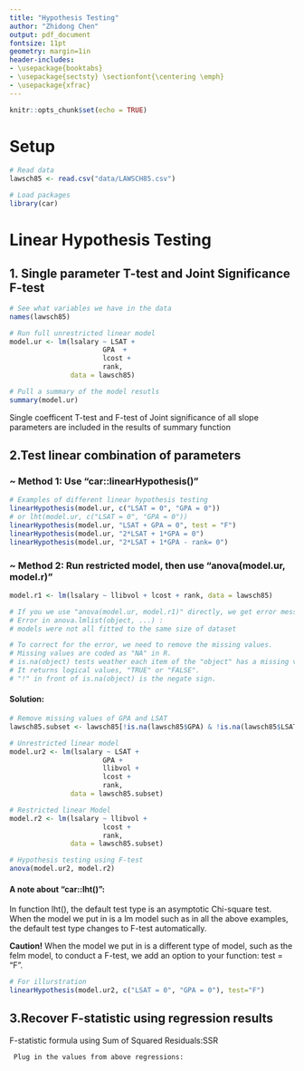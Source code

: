 ```yaml
---
title: "Hypothesis Testing"
author: "Zhidong Chen"
output: pdf_document
fontsize: 11pt
geometry: margin=1in
header-includes:
- \usepackage{booktabs}
- \usepackage{sectsty} \sectionfont{\centering \emph}
- \usepackage{xfrac}
---
```


```r
knitr::opts_chunk$set(echo = TRUE)
```

#  Setup

```r

# Read data
lawsch85 <- read.csv("data/LAWSCH85.csv")

# Load packages
library(car)
```

# Linear Hypothesis Testing

## 1. Single parameter T-test and Joint Significance F-test

```r

# See what variables we have in the data
names(lawsch85)

# Run full unrestricted linear model
model.ur <- lm(lsalary ~ LSAT + 
                       GPA  + 
                       lcost + 
                       rank, 
               data = lawsch85)

# Pull a summary of the model resutls
summary(model.ur) 
```

Single coefficent T-test and F-test of Joint significance of all slope 
parameters are included in the results of summary function


## 2.Test linear combination of parameters

### ~ Method 1:  Use "car::linearHypothesis()"

```r
# Examples of different linear hypothesis testing
linearHypothesis(model.ur, c("LSAT = 0", "GPA = 0")) 
# or lht(model.ur, c("LSAT = 0", "GPA = 0"))
linearHypothesis(model.ur, "LSAT + GPA = 0", test = "F")
linearHypothesis(model.ur, "2*LSAT + 1*GPA = 0")
linearHypothesis(model.ur, "2*LSAT + 1*GPA - rank= 0")
```

### ~ Method 2: Run restricted model, then use "anova(model.ur, model.r)"

```r
model.r1 <- lm(lsalary ~ llibvol + lcost + rank, data = lawsch85)

# If you we use "anova(model.ur, model.r1)" directly, we get error message:
# Error in anova.lmlist(object, ...) : 
# models were not all fitted to the same size of dataset

# To correct for the error, we need to remove the missing values.
# Missing values are coded as "NA" in R.
# is.na(object) tests weather each item of the "object" has a missing value. 
# It returns logical values, "TRUE" or "FALSE". 
# "!" in front of is.na(object) is the negate sign. 

```
#### Solution:

```r
# Remove missing values of GPA and LSAT
lawsch85.subset <- lawsch85[!is.na(lawsch85$GPA) & !is.na(lawsch85$LSAT), ] 

# Unrestricted linear model
model.ur2 <- lm(lsalary ~ LSAT +
                       GPA +
                       llibvol +
                       lcost +
                       rank, 
               data = lawsch85.subset)

# Restricted linear Model
model.r2 <- lm(lsalary ~ llibvol +
                       lcost +
                       rank,
               data = lawsch85.subset)

# Hypothesis testing using F-test
anova(model.ur2, model.r2)
```

#### A note about "car::lht()":

In function lht(), the default test type is an asymptotic Chi-square test. When the model we put in is a lm model such as in all the above examples, the default test type changes 
to F-test automatically. 

**Caution!** When the model we put in is a different type of model, such as the felm 
model, to conduct a F-test, we add an option to your function: test = "F".

```r
# For illurstration
linearHypothesis(model.ur2, c("LSAT = 0", "GPA = 0"), test="F") 
```

## 3.Recover F-statistic using regression results

F-statistic formula using Sum of Squared Residuals:SSR
\begin{equation*}
F = \frac{\sfrac{(SSR_r - SSR_{ur})}{q}}{\sfrac{SSR_{ur}}{(n-k-1)}}
\end{equation*}

     Plug in the values from above regressions:
\begin{align*}
F &= \frac{\sfrac{(1.8942 - 1.6427)}{2}}{\sfrac{1.6427}{130}} \\
  &= 9.951604
\end{align*}


